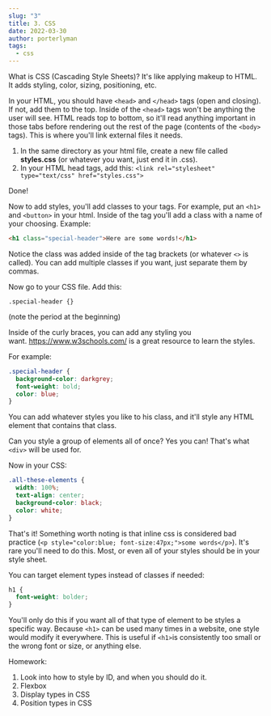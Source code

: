 ```yaml
---
slug: "3"
title: 3. CSS
date: 2022-03-30
author: porterlyman
tags:
  - css
---
```

What is CSS (Cascading Style Sheets)? It's like applying makeup to HTML. It adds styling, color, sizing, positioning, etc. 



In your HTML, you should have `<head>` and `</head>` tags (open and closing). If not, add them to the top. Inside of the `<head>` tags won't be anything the user will see. HTML reads top to bottom, so it'll read anything important in those tabs before rendering out the rest of the page (contents of the `<body>` tags). This is where you'll link external files it needs.

1. In the same directory as your html file, create a new file called **styles.css** (or whatever you want, just end it in .css). 
2. In your HTML head tags, add this: `<link rel="stylesheet" type="text/css" href="styles.css">`

Done! 

Now to add styles, you'll add classes to your tags. For example, put an `<h1>` and `<button>` in your html. Inside of the tag you'll add a class with a name of your choosing. Example: 

```html
<h1 class="special-header">Here are some words!</h1>
```

Notice the class was added inside of the tag brackets (or whatever `<>` is called). You can add multiple classes if you want, just separate them by commas. 

Now go to your CSS file. Add this: 

`.special-header {}`

(note the period at the beginning)

Inside of the curly braces, you can add any styling you want. <https://www.w3schools.com/> is a great resource to learn the styles. 

For example:

```css
.special-header {
  background-color: darkgrey;
  font-weight: bold;
  color: blue;
}
```

You can add whatever styles you like to his class, and it'll style any HTML element that contains that class. 

Can you style a group of elements all of once? Yes you can! That's what `<div>` will be used for. 

Now in your CSS: 

```css
.all-these-elements {
  width: 100%;
  text-align: center;
  background-color: black;
  color: white; 
}
```

That's it! Something worth noting is that inline css is considered bad practice (`<p style="color:blue; font-size:47px;">some words</p>`). It's rare you'll need to do this. Most, or even all of your styles should be in your style sheet. 

You can target element types instead of classes if needed:

```css
h1 {
  font-weight: bolder;
}
```

You'll only do this if you want all of that type of element to be styles a specific way. Because `<h1>` can be used many times in a website, one style would modify it everywhere. This is useful if `<h1>`is consistently too small or the wrong font or size, or anything else. 

Homework: 

1. Look into how to style by ID, and when you should do it.
2. Flexbox
3. Display types in CSS
4. Position types in CSS
